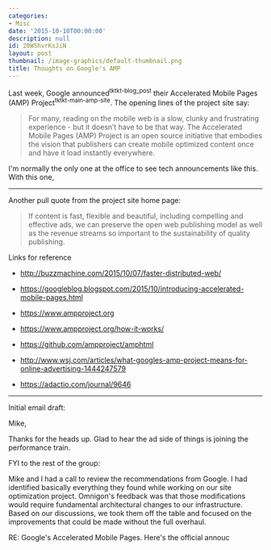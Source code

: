 ```yaml
---
categories:
- Misc
date: '2015-10-10T00:00:00'
description: null
id: 20WShvrKsJiN
layout: post
thumbnail: /image-graphics/default-thumbnail.png
title: Thoughts on Google's AMP
---
```


Last week, Google announced<sup>tktkt-blog_post</sup> their Accelerated Mobile Pages (AMP) Project<sup>tktkt-main-amp-site</sup>. The opening lines of the project site say:

> For many, reading on the mobile web is a slow, clunky and frustrating experience - but it doesn’t have to be that way. The Accelerated Mobile Pages (AMP) Project is an open source initiative that embodies the vision that publishers can create mobile optimized content once and have it load instantly everywhere.

I'm normally the only one at the office to see tech announcements like this. With this one, 




--------------------------------------------------------------------------------

Another pull quote from the project site home page:

> If content is fast, flexible and beautiful, including compelling and effective ads, we can preserve the open web publishing model as well as the revenue streams so important to the sustainability of quality publishing.




<!-- 

{% photo /i/aws-20120714--0630-03.jpg caption:"Fifty down. Fifty or so more to go..."%} 

-->



<!--

{% highlight json %}

{% endhighlight %}

-->





Links for reference

- http://buzzmachine.com/2015/10/07/faster-distributed-web/

- https://googleblog.blogspot.com/2015/10/introducing-accelerated-mobile-pages.html

- https://www.ampproject.org

- https://www.ampproject.org/how-it-works/

- https://github.com/ampproject/amphtml

- http://www.wsj.com/articles/what-googles-amp-project-means-for-online-advertising-1444247579

- https://adactio.com/journal/9646



--------------------------------------------------------------------------------

Initial email draft:

Mike, 

Thanks for the heads up. Glad to hear the ad side of things is joining the performance train. 


FYI to the rest of the group:

Mike and I had a call to review the recommendations from Google. I had identified basically everything they found while working on our site optimization project. Omnigon's feedback was that those modifications would require fundamental architectural changes to our infrastructure. Based on our discussions, we took them off the table and focused on the improvements that could be made without the full overhaul. 

RE: Google's Accelerated Mobile Pages. Here's the official annouc